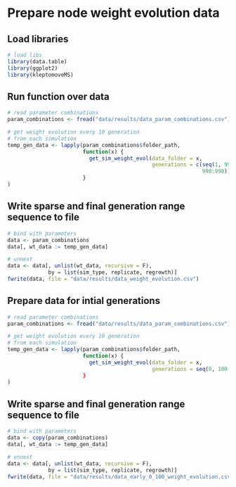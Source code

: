 
# Prepare node weight evolution data

## Load libraries

```r
# load libs
library(data.table)
library(ggplot2)
library(kleptomoveMS)
```

## Run function over data

```r
# read parameter combinations
param_combinations <- fread("data/results/data_param_combinations.csv")

# get weight evolution every 10 generation
# from each simulation
temp_gen_data <- lapply(param_combinations$folder_path, 
                        function(x) {
                          get_sim_weight_evol(data_folder = x,
                                              generations = c(seq(1, 999, 25),
                                                              990:998))
                        }
)
```

## Write sparse and final generation range sequence to file

```r
# bind with parameters
data <- param_combinations
data[, wt_data := temp_gen_data]

# unnest
data <- data[, unlist(wt_data, recursive = F),
             by = list(sim_type, replicate, regrowth)]
fwrite(data, file = "data/results/data_weight_evolution.csv")
```

## Prepare data for intial generations

```r
# read parameter combinations
param_combinations <- fread("data/results/data_param_combinations.csv")

# get weight evolution every 10 generation
# from each simulation
temp_gen_data <- lapply(param_combinations$folder_path, 
                        function(x) {
                          get_sim_weight_evol(data_folder = x,
                                              generations = seq(0, 100, 1)
                        }
)
```

## Write sparse and final generation range sequence to file

```r
# bind with parameters
data <- copy(param_combinations)
data[, wt_data := temp_gen_data]

# unnest
data <- data[, unlist(wt_data, recursive = F),
             by = list(sim_type, replicate, regrowth)]
fwrite(data, file = "data/results/data_early_0_100_weight_evolution.csv")
```
